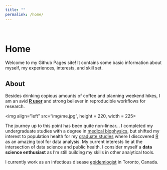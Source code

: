 ```yaml
---
title: ""
permalink: /home/
---
```

<br>

# Home

Welcome to my Github Pages site! It contains some basic information about myself, my experiences, interests, and skill set. 

## About

Besides drinking copious amounts of coffee and planning weekend hikes, I am an avid **[R user](https://www.r-project.org/)** and strong believer in reproducible workflows for research.  

<img align="left" src="img/me.jpg", height = 220, width = 225>

The journey up to this point has been quite non-linear... I completed my undergraduate studies with a degree in [medical biophysics](https://www.schulich.uwo.ca/biophysics/undergraduate/future_students/what_is_medical_biophysics.html), but shifted my interest to population health for my [graduate studies](https://www.bu.edu/sph/) where I discovered [R](https://www.r-project.org/) as an amazing tool for data analysis. My current interests lie at the intersection of data science and public health. I consider myself a **data science enthusiast** as I'm still building my skills in other analytical tools.  

I currently work as an infectious disease [epidemiogist](https://www.bmj.com/about-bmj/resources-readers/publications/epidemiology-uninitiated/1-what-epidemiology) in Toronto, Canada.  
